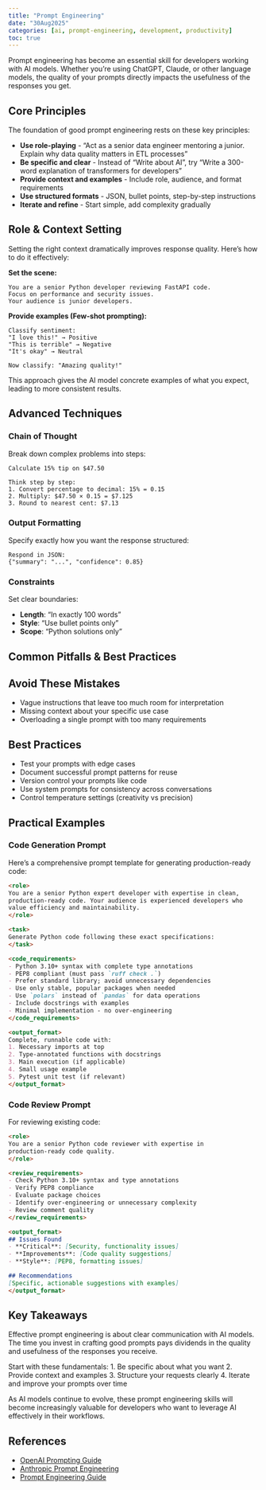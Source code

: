 ```yaml
---
title: "Prompt Engineering"
date: "30Aug2025"
categories: [ai, prompt-engineering, development, productivity]
toc: true
---
```


Prompt engineering has become an essential skill for developers working with AI models. Whether you're using ChatGPT, Claude, or other language models, the quality of your prompts directly impacts the usefulness of the responses you get.

## Core Principles

The foundation of good prompt engineering rests on these key principles:

- **Use role-playing** - "Act as a senior data engineer mentoring a junior. Explain why data quality matters in ETL processes"
- **Be specific and clear** - Instead of "Write about AI", try "Write a 300-word explanation of transformers for developers"
- **Provide context and examples** - Include role, audience, and format requirements
- **Use structured formats** - JSON, bullet points, step-by-step instructions
- **Iterate and refine** - Start simple, add complexity gradually

## Role & Context Setting

Setting the right context dramatically improves response quality. Here's how to do it effectively:

**Set the scene:**
```
You are a senior Python developer reviewing FastAPI code.
Focus on performance and security issues.
Your audience is junior developers.
```

**Provide examples (Few-shot prompting):**
```
Classify sentiment:
"I love this!" → Positive
"This is terrible" → Negative
"It's okay" → Neutral

Now classify: "Amazing quality!"
```

This approach gives the AI model concrete examples of what you expect, leading to more consistent results.

## Advanced Techniques

### Chain of Thought

Break down complex problems into steps:

```
Calculate 15% tip on $47.50

Think step by step:
1. Convert percentage to decimal: 15% = 0.15
2. Multiply: $47.50 × 0.15 = $7.125
3. Round to nearest cent: $7.13
```

### Output Formatting

Specify exactly how you want the response structured:

```
Respond in JSON:
{"summary": "...", "confidence": 0.85}
```

### Constraints

Set clear boundaries:

- **Length**: "In exactly 100 words"
- **Style**: "Use bullet points only"  
- **Scope**: "Python solutions only"

## Common Pitfalls & Best Practices

:::{.callout-warning}
## Avoid These Mistakes
- Vague instructions that leave too much room for interpretation
- Missing context about your specific use case
- Overloading a single prompt with too many requirements
:::

:::{.callout-tip}
## Best Practices
- Test your prompts with edge cases
- Document successful prompt patterns for reuse
- Version control your prompts like code
- Use system prompts for consistency across conversations
- Control temperature settings (creativity vs precision)
:::

## Practical Examples

### Code Generation Prompt

Here's a comprehensive prompt template for generating production-ready code:

```markdown
<role>
You are a senior Python expert developer with expertise in clean, 
production-ready code. Your audience is experienced developers who 
value efficiency and maintainability.
</role>

<task>
Generate Python code following these exact specifications:
</task>

<code_requirements>
- Python 3.10+ syntax with complete type annotations
- PEP8 compliant (must pass `ruff check .`)
- Prefer standard library; avoid unnecessary dependencies
- Use only stable, popular packages when needed
- Use `polars` instead of `pandas` for data operations
- Include docstrings with examples
- Minimal implementation - no over-engineering
</code_requirements>

<output_format>
Complete, runnable code with:
1. Necessary imports at top
2. Type-annotated functions with docstrings
3. Main execution (if applicable)
4. Small usage example
5. Pytest unit test (if relevant)
</output_format>
```

### Code Review Prompt

For reviewing existing code:

```markdown
<role>
You are a senior Python code reviewer with expertise in 
production-ready code quality.
</role>

<review_requirements>
- Check Python 3.10+ syntax and type annotations
- Verify PEP8 compliance
- Evaluate package choices
- Identify over-engineering or unnecessary complexity
- Review comment quality
</review_requirements>

<output_format>
## Issues Found
- **Critical**: [Security, functionality issues]
- **Improvements**: [Code quality suggestions]
- **Style**: [PEP8, formatting issues]

## Recommendations
[Specific, actionable suggestions with examples]
</output_format>
```

## Key Takeaways

Effective prompt engineering is about clear communication with AI models. The time you invest in crafting good prompts pays dividends in the quality and usefulness of the responses you receive.

Start with these fundamentals:
1. Be specific about what you want
2. Provide context and examples
3. Structure your requests clearly
4. Iterate and improve your prompts over time

As AI models continue to evolve, these prompt engineering skills will become increasingly valuable for developers who want to leverage AI effectively in their workflows.

## References

- [OpenAI Prompting Guide](https://github.com/openai/openai-cookbook)
- [Anthropic Prompt Engineering](https://docs.anthropic.com/claude/docs/prompt-engineering)
- [Prompt Engineering Guide](https://www.promptingguide.ai/)
